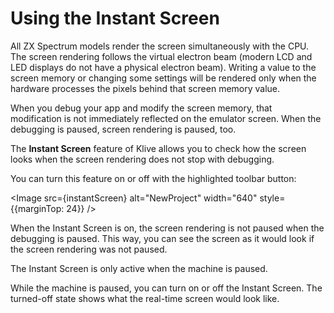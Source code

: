 
# Using the Instant Screen

All ZX Spectrum models render the screen simultaneously with the CPU. The screen rendering follows the virtual electron beam (modern LCD and LED displays do not have a physical electron beam). Writing a value to the screen memory or changing some settings will be rendered only when the hardware processes the pixels behind that screen memory value.

When you debug your app and modify the screen memory, that modification is not immediately reflected on the emulator screen. When the debugging is paused, screen rendering is paused, too.

The **Instant Screen** feature of Klive allows you to check how the screen looks when the screen rendering does not stop with debugging.

You can turn this feature on or off with the highlighted toolbar button:

<Image src={instantScreen} alt="NewProject" width="640" style={{marginTop: 24}} />

When the Instant Screen is on, the screen rendering is not paused when the debugging is paused. This way, you can see the screen as it would look if the screen rendering was not paused.

<Callout type="info" emoji="💡">
The Instant Screen is only active when the machine is paused.
</Callout>

While the machine is paused, you can turn on or off the Instant Screen. The turned-off state shows what the real-time screen would look like.
